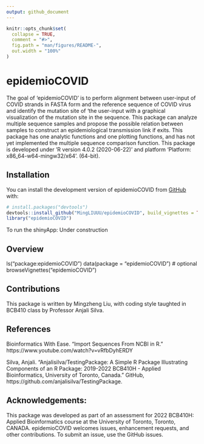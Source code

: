 ```yaml
---
output: github_document
---
```


<!-- README.md is generated from README.Rmd. Please edit that file -->

```r
knitr::opts_chunk$set(
  collapse = TRUE,
  comment = "#>",
  fig.path = "man/figures/README-",
  out.width = "100%"
)
```

# epidemioCOVID

<!-- badges: start -->
<!-- badges: end -->

The goal of 'epidemioCOVID' is to perform alignment between user-input of COVID 
strands in FASTA form and the reference sequence of COVID virus and identify the mutation site of 'the user-input with a graphical visualization of the mutation 
site in the sequence. This package can analyze multiple sequence samples and 
propose the possible relation between samples to construct an epidemiological transmission link if exits.
This package has one analytic functions and one plotting functions, and has not
yet implemented the multiple sequence comparison function. This package is 
developed under 'R version 4.0.2 (2020-06-22)' and platform 'Platform: x86_64-w64-mingw32/x64'. (64-bit).

## Installation

You can install the development version of epidemioCOVID from [GitHub](https://github.com/) with:

``` r
# install.packages("devtools")
devtools::install_github("MingLIUUU/epidemioCOVID", build_vignettes = TRUE)
library("epidemioCOVID")
```
To run the shinyApp:
Under construction

## Overview
ls("package:epidemioCOVID")
data(package = "epidemioCOVID") # optional
browseVignettes("epidemioCOVID")

## Contributions
This package is written by Mingzheng Liu, with coding style taughted in BCB410 
class by Professor Anjali Silva. 

## References
Bioinformatics With Ease. "Import Sequences From NCBI in R."
https://www.youtube.com/watch?v=vRfbDyhERDY

Silva, Anjali. “Anjalisilva/TestingPackage: A Simple R Package Illustrating 
Components of an R Package: 2019-2022 BCB410H - Applied Bioinformatics, 
University of Toronto, Canada.” GitHub, 
https://github.com/anjalisilva/TestingPackage. 



## Acknowledgements:
This package was developed as part of an assessment for 2022
BCB410H: Applied Bioinformatics course at the University of
Toronto, Toronto, CANADA. epidemioCOVID welcomes issues,
enhancement requests, and other contributions. To submit an issue,
use the GitHub issues.
